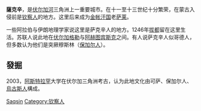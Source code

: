 {{unreferenced|time=2010-07-19T02:15:59+00:00}}
'''薩克辛'''，是[[伏尔加河|伏尔加河]]三角洲上一重要城市。在十一至十三世纪十分繁荣，在蒙古入侵前是[[钦察人|钦察人]]的地方。这里后来成为[[金帐汗国|金帐汗国]]老[[萨莱|萨莱]]。

一些阿拉伯与伊朗地理学家说这里是萨克辛人的地方。1246年[[拔都|拔都]]留在这里生活。苏联人说此地在[[伏尔加格勒|伏尔加格勒]]与[[阿赫图宾斯克|阿赫图宾斯克]]之间。有人说萨克辛人似哥德人，但多数认为他们是突厥穆斯林（[[保加尔人|保加尔人]]）。

==發掘==
2003，[[阿斯特拉罕|阿斯特拉罕]]大学在伏尔加三角洲考古，认为此地文化由可萨、保加尔人、[[烏古斯人|烏古斯人]]構成。

[[Category:已不存在的俄罗斯城市|Saqsin]]
[[Category:钦察人|Category:钦察人]]